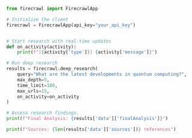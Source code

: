 ```python Python
from firecrawl import FirecrawlApp

# Initialize the client
firecrawl = FirecrawlApp(api_key="your_api_key")


# Start research with real-time updates
def on_activity(activity):
    print(f"[{activity['type']}] {activity['message']}")

# Run deep research
results = firecrawl.deep_research(
    query="What are the latest developments in quantum computing?",
    max_depth=5,
    time_limit=180,
    max_urls=15,
    on_activity=on_activity
)

# Access research findings.
print(f"Final Analysis: {results['data']['finalAnalysis']}")

print(f"Sources: {len(results['data']['sources'])} references")


```